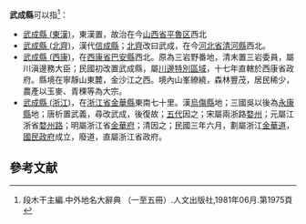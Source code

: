 '''武成縣'''可以指<ref>段木干主編.中外地名大辭典 （一至五冊）.人文出版社,1981年06月.第1975頁</ref>：

*[[武成縣_(東漢)|武成縣 (東漢)]]，東漢置，故治在今[[山西省|山西省]][[平魯区|平魯区]]西北
*[[武成縣_(北齊)|武成縣 (北齊)]]，漢代[[信成縣|信成縣]]；[[北齊|北齊]]改曰武成，在今[[河北省|河北省]][[清河縣|清河縣]]西北。 
*[[武成縣_(西康)|武成縣 (西康)]]，在[[西康省|西康省]][[巴安縣|巴安縣]]西北。原為三岩野番地，清末置三岩委員，屬川滇邊務大臣；民國初改置武成縣，屬[[川邊特別區域|川邊特別區域]]，十七年直轄於西康省政府。縣境在寧靜山東麓，金沙江之西。境內山峯繚繞，森林豐茂，居民稀少，農產以玉麥、青稞等為大宗。
*[[武成縣_(浙江)|武成縣 (浙江)]]，在[[浙江省|浙江省]][[金華縣|金華縣]]東南七十里。漢[[烏傷縣|烏傷縣]]地；三國吳以後為[[永康縣|永康縣]]地；唐析置武義，尋改武成，後復故；[[五代|五代]]因之；宋屬兩浙路[[婺州|婺州]]；元屬江浙省[[婺州路|婺州路]]；明屬浙江省[[金華府|金華府]]；清因之；民國三年六月，劃屬浙江[[金華道|金華道]]，[[國民政府|國民政府]]成立，廢道，直屬浙江省政府。

==參考文献==
<div class="references-small">
<references />
</div>

{{Disambig|W|Cat=三字中国县名消歧义}}